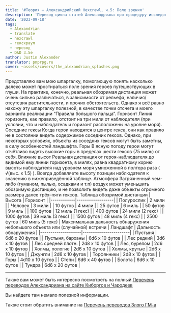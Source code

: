 ```yaml
---
title: '#Теория — Александрийский Hexcrawl, ч.5: Поле зрения'
description: 'Перевод цикла статей Александриана про процедуру исследования гексов в третьей редакции D&D #alexandrian #hexcrawl #dnd3e #translate'
date: '2023-09-18'
tags:
  - Alexandrian
  - translate
  - hexcrawl
  - гекскраул
  - перевод
  - D&D 3.5e
author: Justin Alexander
translator: pnprpg.ru
cover: ~assets/covers/the_alexandrian_splashes.png
---
```


Представляю вам мою шпаргалку, помогающую понять насколько далеко может простираться поле зрения героев путешествующих в глуши. На практике, конечно, реальная обозримая дистанция может очень сильно различаться, в зависимости от рельефа, наличия/отсутсвия растительности, и прочих обстоятельств. Однако я всё равно нахожу эту шпаргалку полезной, в качестве точки отсчета и моего варианта реализации “Правила большого пальца”.
Горизонт
Линия горизонта, как правило, отстоит на три мили от наблюдателя (при условии, что и наблюдатель и горизонт расположены на уровне моря).
Соседние гексы
Когда герои находятся в центре гекса, они как правило не в состоянии видеть содержимое соседних гексов. Однако, при некоторых условиях, объекты из соседних гексов могут быть заметны, в силу особенностей ландшафта.
Горы
В ясную погоду герои могут отчётливо видеть высокие горы в пределах шести гексов (75 миль) от себя.
Влияние высот
Реальная дистанция от героя-наблюдателя до видимой ему линии горизонта, в милях, равна квадратному корню высоты наблюдателя над уровнем моря умноженной в полтора раза ( √(выс. x 1.5) ). Всегда добавляете высоту позиции наблюдателя к значению в нижеприведённой таблице.
Атмосфера
Загрязненный чем-либо (туманом, пылью, осадками и т.п) воздух может уменьшить обозримую дистанцию, и не позволить видеть даже объекты огромного размера далее трёх–пяти гексов.
Таблица обозримой дистанции
| Высота | Горизонт |
|------------|------------------|
| Полурослик | 2 мили |
| Человек | 3 мили |
| 10 футов | 4 мили |
| 25 футов | 6 миль |
| 50 футов | 9 миль |
| 100 футов | 12 миль (1 гекс) |
| 400 футов | 24 мили (2 гекс) |
| 1000 футов | 39 миль (3 гекс) |
| 1500 футов | 48 миль (4 гекс) |
| 2500 футов | 60 миль (5 гекс) |
Максимальная дальность обнаружения небольшого объекта или (случайной) встречи
| Ландшафт | Дальность обнаружения |
|--------------------|-----------------------|
| Пустыня | 6d6 x 20 футов |
| Пустыня, барханы | 6d6 x 10 футов |
| Лес редкий | 3d6 x 10 футов |
| Лес средней плотн. | 2d8 x 10 футов |
| Лес, бурелом | 2d6 x 10 футов |
| Холмы, пологие | 2d6 x 10 футов |
| Холмы, крутые | 2d6 x 10 футов |
| Джунгли | 2d6 x 10 футов |
| Торфянники | 2d8 x 10 футов |
| Горы | 4d10 x 10 футов |
| Степи | 6d6 x 40 футов |
| Болота | 6d6 x 10 футов |
| Тундра | 6d6 x 20 футов |

---

Также вам может быть интересно посмотреть на полный
[Перечень переводов Александриана на сайте Киборгов и Чародеев](/posts/translations/alexandrian-index)

Вы найдете там немало полезной информации.

Также стоит обратить внимание на [Перечень переводов Злого ГМ-а](/posts/translations/angrygm-index)
